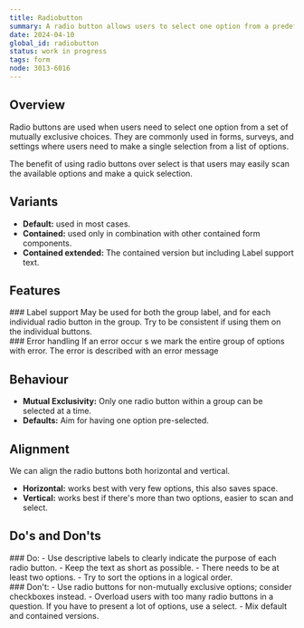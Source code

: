 ```yaml
---
title: Radiobutton
summary: A radio button allows users to select one option from a predefined set of mutually exclusive choices.
date: 2024-04-10
global_id: radiobutton
status: work in progress
tags: form
node: 3013-6016
---
```


## Overview

Radio buttons are used when users need to select one option from a set of mutually exclusive choices. They are commonly used in forms, surveys, and settings where users need to make a single selection from a list of options.

The benefit of using radio buttons over select is that users may easily scan the available options and make a quick selection.

## Variants

- **Default:** used in most cases.
- **Contained:** used only in combination with other contained form components.
- **Contained extended:** The contained version but including Label support text.

<Grid columns={3} gapInline="small">
  <Figma node="3024-9506" caption="Default" />
  <Figma node="3024-9508" caption="Contained" />
  <Figma node="3024-9510" caption="Contained extended" />
</Grid>

## Features

<Grid columns={2} gapInline="small">
  <div>
    ### Label support May be used for both the group label, and for each
    individual radio button in the group. Try to be consistent if using them on
    the individual buttons.
  </div>
  <Figma node="3171-10494" caption="Label support for radio button" />
</Grid>

<Grid columns={2} gapInline="small">
  <div>
    ### Error handling If an error occur s we mark the entire group of options
    with error. The error is described with an error message
  </div>
  <Figma node="3171-10601" caption="Error handling for radio button" />
</Grid>

## Behaviour

- **Mutual Exclusivity:** Only one radio button within a group can be selected at a time.
- **Defaults:** Aim for having one option pre-selected.

## Alignment

We can align the radio buttons both horizontal and vertical.

- **Horizontal:** works best with very few options, this also saves space.
- **Vertical:** works best if there's more than two options, easier to scan and select.

## Do's and Don'ts

<Grid columns={2} gapInline="small">
  <div>
    ### Do: - Use descriptive labels to clearly indicate the purpose of each
    radio button. - Keep the text as short as possible. - There needs to be at
    least two options. - Try to sort the options in a logical order.
  </div>
  ### Don't: - Use radio buttons for non-mutually exclusive options; consider checkboxes
  instead. - Overload users with too many radio buttons in a question. If you have
  to present a lot of options, use a select. - Mix default and contained versions.
</Grid>
